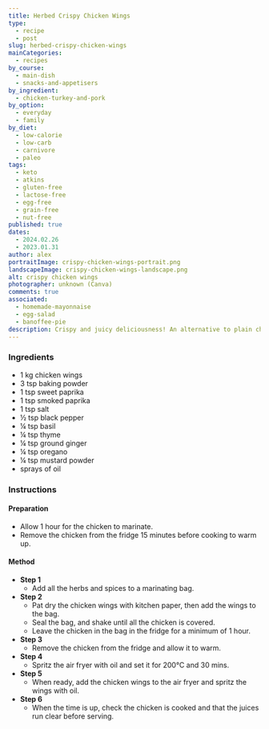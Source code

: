 ```yaml
---
title: Herbed Crispy Chicken Wings
type:
  - recipe
  - post
slug: herbed-crispy-chicken-wings
mainCategories:
  - recipes
by_course:
  - main-dish
  - snacks-and-appetisers
by_ingredient:
  - chicken-turkey-and-pork
by_option:
  - everyday
  - family
by_diet:
  - low-calorie
  - low-carb
  - carnivore
  - paleo
tags:
  - keto
  - atkins
  - gluten-free
  - lactose-free
  - egg-free
  - grain-free
  - nut-free
published: true
dates:
  - 2024.02.26
  - 2023.01.31
author: alex
portraitImage: crispy-chicken-wings-portrait.png
landscapeImage: crispy-chicken-wings-landscape.png
alt: crispy chicken wings
photographer: unknown (Canva)
comments: true
associated:
  - homemade-mayonnaise
  - egg-salad
  - banoffee-pie
description: Crispy and juicy deliciousness! An alternative to plain chicken drumsticks.
---
```


<Ingredients>

### Ingredients

- 1 kg chicken wings
- 3 tsp baking powder
- 1 tsp sweet paprika
- 1 tsp smoked paprika
- 1 tsp salt
- ½ tsp black pepper
- ¼ tsp basil
- ¼ tsp thyme
- ¼ tsp ground ginger
- ¼ tsp oregano
- ¼ tsp mustard powder
- sprays of oil

</Ingredients>

<Instructions>

### Instructions

#### Preparation

- Allow 1 hour for the chicken to marinate.
- Remove the chicken from the fridge 15 minutes before cooking to warm up.

#### Method

- **Step 1**
  - Add all the herbs and spices to a marinating bag.
- **Step 2**
  - Pat dry the chicken wings with kitchen paper, then add the wings to the bag.
  - Seal the bag, and shake until all the chicken is covered.
  - Leave the chicken in the bag in the fridge for a minimum of 1 hour.
- **Step 3**
  - Remove the chicken from the fridge and allow it to warm.
- **Step 4**
  - Spritz the air fryer with oil and set it for 200°C and 30 mins.
- **Step 5**
  - When ready, add the chicken wings to the air fryer and spritz the wings with oil.
- **Step 6**
  - When the time is up, check the chicken is cooked and that the juices run clear before serving.

</Instructions>
